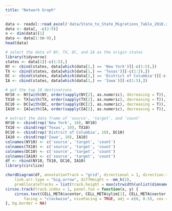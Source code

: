 ```yaml
---
title: "Network Graph"
---
```


```r
data <- readxl::read_excel('data/State_to_State_Migrations_Table_2018.xls', skip = 4)
data <- data[, -c(2:9)]
n <- dim(data)[1]
data <- data[1:(n-9),]
head(data)
```

```r
# select the data of NY, TX, DC, and IA as the origin states
library(tidyverse)
states <- data[1][-c(1:5),]
NY <- cbind(states, data[which(data[1,] == 'New York')][-c(1:5),])
TX <- cbind(states, data[which(data[1,] == 'Texas')][-c(1:5),])
DC <- cbind(states, data[which(data[1,] == 'District of Columbia')][-c(1:5),])
IA <- cbind(states, data[which(data[1,] == 'Iowa')][-c(1:5),])

```


```r
# get the top 10 destinations
NY10 <- NY[with(NY, order(sapply(NY[2], as.numeric), decreasing = T)),][1:10, ]
TX10 <- TX[with(TX, order(sapply(TX[2], as.numeric), decreasing = T)),][1:10, ]
DC10 <- DC[with(DC, order(sapply(DC[2], as.numeric), decreasing = T)),][1:10, ]
IA10 <- IA[with(IA, order(sapply(IA[2], as.numeric), decreasing = T)),][1:10, ]
```

```r
# extract the data frame of 'source', 'target', and 'count'
NY10 <- cbind(rep('New York', 10), NY10)
TX10 <- cbind(rep('Texas', 10), TX10)
DC10 <- cbind(rep('District of Columbia', 10), DC10)
IA10 <- cbind(rep('Iowa', 10), IA10)
colnames(NY10) <- c('source', 'target', 'count')
colnames(TX10) <- c('source', 'target', 'count')
colnames(DC10) <- c('source', 'target', 'count')
colnames(IA10) <- c('source', 'target', 'count')
df <- rbind(NY10, TX10, DC10, IA10)
library(circlize)
```

```r
chordDiagram(df, annotationTrack = "grid", directional = 1, direction.type = c("diffHeight", "arrows"),
    link.arr.type = "big.arrow", diffHeight = -mm_h(2), 
    preAllocateTracks = list(track.height = max(strwidth(unlist(dimnames(df))))))
circos.track(track.index = 1, panel.fun = function(x, y) {
    circos.text(CELL_META$xcenter, CELL_META$ylim[1], CELL_META$sector.index, 
        facing = "clockwise", niceFacing = TRUE, adj = c(0, 0.5), cex = 0.5)
}, bg.border = NA)
```


